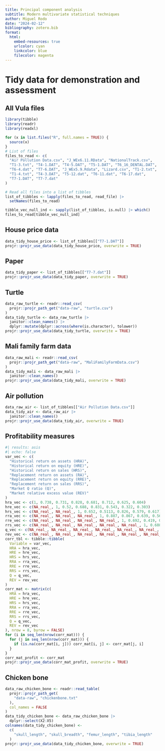 ```yaml
---
title: Principal component analysis
subtitle: Modern multivariate statistical techniques
author: Miguel Rodo
date: "2024-02-12"
bibliography: zotero.bib
format:
  html:
    embed-resources: true
    urlcolor: cyan
    linkcolor: blue
    filecolor: magenta
---
```


# Tidy data for demonstration and assessment

## All Vula files

```r
library(tibble)
library(readr)
library(readxl)

for (x in list.files("R", full.names = TRUE)) {
  source(x)
}
# List of files
files_to_read <- c(
  "Air Pollution Data.csv", "J_WEx6.11.RData", "NationalTrack.csv",
  "T1-3.txt", "T4-1.DAT", "T4-5.DAT", "T5-1.DAT", "T6_16_DENTAL.DAT",
  "T6-4.dat", "T7-6.DAT", "J_WEx5.9.Rdata", "Lizard.csv", "T1-2.txt",
  "T1-4.txt", "T4-3.DAT", "T5-12.dat", "T6-11.dat", "T6-17.dat",
  "T7-1.DAT", "T7-7.dat"
)

# Read all files into a list of tibbles
list_of_tibbles <- lapply(files_to_read, read_file) |>
  setNames(files_to_read)

tibble_vec_null_ind <- sapply(list_of_tibbles, is.null) |> which()
files_to_read[tibble_vec_null_ind]
```

## House price data

```r
data_tidy_house_price <- list_of_tibbles[["T7-1.DAT"]]
projr::projr_use_data(data_tidy_house_price, overwrite = TRUE)
```

## Paper

```r
data_tidy_paper <- list_of_tibbles[["T7-7.dat"]]
projr::projr_use_data(data_tidy_paper, overwrite = TRUE)
```

## Turtle

```r
data_raw_turtle <- readr::read_csv(
  projr::projr_path_get("data-raw", "turtle.csv")
)
data_tidy_turtle <- data_raw_turtle |>
  janitor::clean_names() |>
  dplyr::mutate(dplyr::across(where(is.character), tolower))
projr::projr_use_data(data_tidy_turtle, overwrite = TRUE)
```

## Mali family farm data

```r
data_raw_mali <- readr::read_csv(
  projr::projr_path_get("data-raw", "MaliFamilyFarmData.csv")
)
data_tidy_mali <- data_raw_mali |>
  janitor::clean_names()
projr::projr_use_data(data_tidy_mali, overwrite = TRUE)
```

## Air pollution

```r
data_raw_air <- list_of_tibbles[["Air Pollution Data.csv"]]
data_tidy_air <- data_raw_air |>
  janitor::clean_names()
projr::projr_use_data(data_tidy_air, overwrite = TRUE)
```

## Profitability measures

```r
#| results: asis
#| echo: false
var_vec <- c(
  "Historical return on assets (HRA)",
  "Historical return on equity (HRE)",
  "Historical return on sales (HRS)",
  "Replacement return on assets (RA)",
  "Replacement return on equity (RRE)",
  "Replacement return on sales (RRS)",
  "Market Q ratio (Q)",
  "Market relative excess value (REV)"
)
hra_vec <- c(1, 0.738, 0.731, 0.828, 0.681, 0.712, 0.625, 0.604)
hre_vec <- c(NA_real_, 1, 0.52, 0.688, 0.831, 0.543, 0.322, 0.303)
hrs_vec <- c(NA_real_, NA_real_, 1, 0.652, 0.5113, 0.826, 0.579, 0.617)
rra_vec <- c(NA_real_, NA_real_, NA_real_, 1, 0.887, 0.867, 0.639, 0.563)
rre_vec <- c(NA_real_, NA_real_, NA_real_, NA_real_, 1, 0.692, 0.419, 0.352)
rrs_vec <- c(NA_real_, NA_real_, NA_real_, NA_real_, NA_real_, 1, 0.608, 0.610)
q_vec <- c(NA_real_, NA_real_, NA_real_, NA_real_, NA_real_, NA_real_, 1, 0.937)
rev_vec <- c(NA_real_, NA_real_, NA_real_, NA_real_, NA_real_, NA_real_, NA_real_, 1)
corr_tbl <- tibble::tibble(
  Variable = var_vec,
  HRA = hra_vec,
  HRE = hre_vec,
  HRS = hrs_vec,
  RRA = rra_vec,
  RRE = rre_vec,
  RRS = rrs_vec,
  Q = q_vec,
  REV = rev_vec
)
corr_mat <- matrix(c(
  HRA = hra_vec,
  HRE = hre_vec,
  HRS = hrs_vec,
  RRA = rra_vec,
  RRE = rre_vec,
  RRS = rrs_vec,
  Q = q_vec,
  REV = rev_vec
), nrow = 8, byrow = FALSE)
for (i in seq_len(nrow(corr_mat))) {
  for (j in seq_len(nrow(corr_mat))) {
    if (is.na(corr_mat[i, j])) corr_mat[i, j] <- corr_mat[j, i]
  }
}
corr_mat_profit <- corr_mat
projr::projr_use_data(corr_mat_profit, overwrite = TRUE)
```

## Chicken bone

```r
data_raw_chicken_bone <- readr::read_table(
  projr::projr_path_get(
    "data-raw", "chickenbone.txt"
  ),
  col_names = FALSE
)
data_tidy_chicken_bone <- data_raw_chicken_bone |>
  dplyr::select(X2:X5)
colnames(data_tidy_chicken_bone) <-
  c(
    "skull_length", "skull_breadth", "femur_length", "tibia_length"
  )
projr::projr_use_data(data_tidy_chicken_bone, overwrite = TRUE)
```